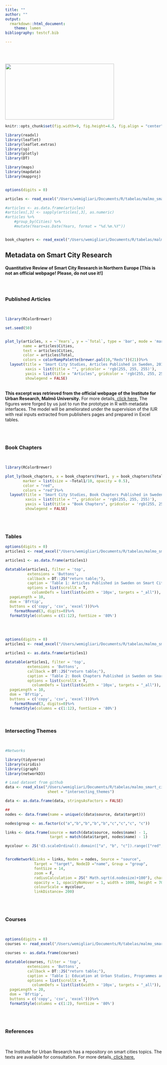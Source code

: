 ```yaml
---
title: ""
author: ""
output:
  rmarkdown::html_document:
    theme: lumen
bibliography: testcf.bib

---
```

\
\

<img src="iconmalmo.png" alt="" width="350" height="180">

```r
knitr::opts_chunk$set(fig.width=9, fig.height=4.5, fig.align = "center")

library(readxl)
library(leaflet)
library(leaflet.extras)
library(sp)
library(plotly)
library(DT)

library(maps)
library(mapdata)
library(mapproj)



```


```r

options(digits = 0)

articles <- read_excel("/Users/wemigliari/Documents/R/tabelas/malmo_smart_city.xlsx", sheet = "articles1")

#articles <- as.data.frame(articles)
#articles[,3] <- sapply(articles[,3], as.numeric)
#articles %>%
    #group_by(Cities) %>% 
    #mutate(Years=as.Date(Years, format = "%d.%m.%Y"))


book_chapters <- read_excel("/Users/wemigliari/Documents/R/tabelas/malmo_smart_city.xlsx", sheet = "books_chapters1")


```

## Metadata on Smart City Research
#### Quantitative Review of Smart City Research in Northern Europe [This is not an official webpage! Please, do not use it!]

\

## {.tabset}

### Published Articles
\
```r


library(RColorBrewer)

set.seed(50)


plot_ly(articles, x = ~`Years`, y = ~`Total`, type = 'bar', mode = 'markers', marker = list(size = ~Total, opacity = 0.5), 
        name = articles$Cities,
        text = articles$Cities,
        color = articles$Total,
        colors = colorRampPalette(brewer.pal(10,"Reds"))(21))%>%
  layout(title = 'Smart City Studies, Articles Published in Sweden, 2010-2020',
         xaxis = list(title = "", gridcolor = 'rgb(255, 255, 255)'),
         yaxis = list(title = "Articles", gridcolor = 'rgb(255, 255, 255)'),
         showlegend = FALSE)

```

\
**This excerpt was retrieved from the official webpage of the Institute for Urban Research, Malmö University.** For more details,<a href="https://mau.se/en/research/research-programmes/institute-for-urban-research/" target="_blank"> click here.</a> The figures were forged by us just to run the prototype in R with metadata interfaces. The model will be ameliorated under the supervision of the IUR with real inputs extracted from publishers pages and prepared in Excel tables.

\
\

### Book Chapters
\
```r

library(RColorBrewer)

plot_ly(book_chapters, x = book_chapters$Year1, y = book_chapters$Total1, text = articles$cities, type = 'scatter', mode = 'markers',
        marker = list(size = ~Total1/10, opacity = 0.5), 
        color = "red",
        colors = "red")%>%
  layout(title = 'Smart City Studies, Book Chapters Published in Sweden, 2010-2020',
         xaxis = list(title = "", gridcolor = 'rgb(255, 255, 255)'),
         yaxis = list(title = "Book Chapters", gridcolor = 'rgb(255, 255, 255)'),
         showlegend = FALSE)

```

\
\

### Tables

```r

options(digits = 0)
articles1 <- read_excel("/Users/wemigliari/Documents/R/tabelas/malmo_smart_city.xlsx", sheet = "articles")

articles1 <- as.data.frame(articles1)

datatable(articles1, filter = 'top',
          extensions = 'Buttons',
          callback = DT::JS("return table;"),
          caption = 'Table 1: Articles Published in Sweden on Smart Cities Studies, 2010-2020',
          options = list(scrollX = T,
            columnDefs = list(list(width = '10px', targets = "_all")),
  pageLength = 10,
  dom = 'Bfrtip', 
  buttons = c('copy', 'csv', 'excel')))%>%
    formatRound(3, digits=0)%>%
  formatStyle(columns = c(1:12), fontSize = '80%')

```
\
\
```r

options(digits = 0)
articles1 <- read_excel("/Users/wemigliari/Documents/R/tabelas/malmo_smart_city.xlsx", sheet = "books_chapters")

articles1 <- as.data.frame(articles1)

datatable(articles1, filter = 'top',
          extensions = 'Buttons',
          callback = DT::JS("return table;"),
          caption = 'Table 2: Book Chapters Published in Sweden on Smart Cities Studies, 2010-2020',
          options = list(scrollX = T,
            columnDefs = list(list(width = '10px', targets = "_all")),
  pageLength = 10,
  dom = 'Bfrtip', 
  buttons = c('copy', 'csv', 'excel')))%>%
    formatRound(3, digits=0)%>%
  formatStyle(columns = c(1:12), fontSize = '80%')

```

\


### Intersecting Themes
\

```r

#Networks

library(tidyverse)
library(viridis)
library(igraph)
library(networkD3)

# Load dataset from github
data <- read_xlsx("/Users/wemigliari/Documents/R/tabelas/malmo_smart_city.xlsx",
                   sheet = "intersecting_themes")

data <- as.data.frame(data, stringsAsFactors = FALSE)

##
nodes <- data.frame(name = unique(c(data$source, data$target)))

nodes$group <- as.factor(c("a","b","b","b","b","c","c","c", "c"))

links <- data.frame(source = match(data$source, nodes$name) - 1,
                    target = match(data$target, nodes$name) - 1)

mycolour <- JS('d3.scaleOrdinal().domain(["a", "b", "c"]).range(["red", "black", "gray"])')


forceNetwork(Links = links, Nodes = nodes, Source = "source",
             Target = "target", NodeID ="name", Group = "group",
             fontSize = 14,
             zoom = F,
             radiusCalculation = JS(" Math.sqrt(d.nodesize)+100"), charge = -300,
             opacity = 1, opacityNoHover = 1, width = 1000, height = 700,
             colourScale = mycolour,
             linkDistance= 200)

```

\
\

### Courses
\

```r

options(digits = 0)
courses <- read_excel("/Users/wemigliari/Documents/R/tabelas/malmo_smart_city.xlsx", sheet = "courses")

courses <- as.data.frame(courses)

datatable(courses, filter = 'top',
          extensions = 'Buttons',
          callback = DT::JS("return table;"),
          caption = 'Table 1: Education at Urban Studies, Programmes and Courses',
          options = list(scrollX = T,
            columnDefs = list(list(width = '10px', targets = "_all")),
  pageLength = 20,
  dom = 'Bfrtip', 
  buttons = c('copy', 'csv', 'excel')))%>%
  formatStyle(columns = c(1:2), fontSize = '80%')

```

\
\

### References
\


The Institute for Urban Research has a repository on smart cities topics. The texts are available for consultation. For more details,<a href="http://mau.diva-portal.org/smash/resultList.jsf?dswid=402&language=en&searchType=SIMPLE&query=smart+cities&af=%5B%5D&aq=%5B%5B%5D%5D&aq2=%5B%5B%5D%5D&aqe=%5B%5D&noOfRows=50&sortOrder=author_sort_asc&sortOrder2=title_sort_asc&onlyFullText=false&sf=all" target="_blank"> click here.</a>


\
\





